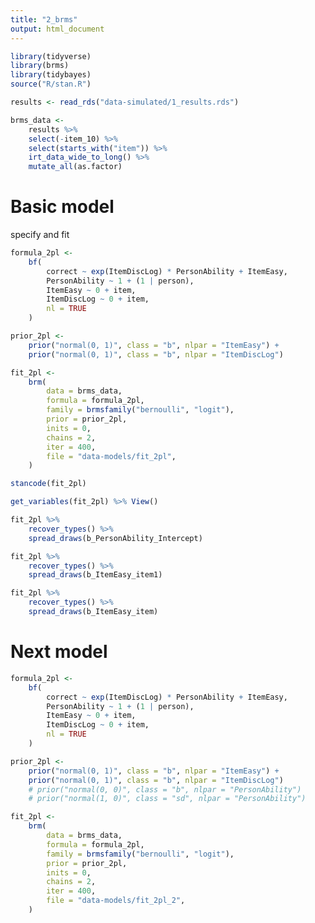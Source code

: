 ```yaml
---
title: "2_brms"
output: html_document
---
```


```r
library(tidyverse)
library(brms)
library(tidybayes)
source("R/stan.R")

results <- read_rds("data-simulated/1_results.rds")

brms_data <- 
    results %>% 
    select(-item_10) %>% 
    select(starts_with("item")) %>% 
    irt_data_wide_to_long() %>% 
    mutate_all(as.factor)
```

# Basic model

specify and fit

```r
formula_2pl <- 
    bf(
        correct ~ exp(ItemDiscLog) * PersonAbility + ItemEasy,
        PersonAbility ~ 1 + (1 | person),
        ItemEasy ~ 0 + item,
        ItemDiscLog ~ 0 + item,
        nl = TRUE
    )

prior_2pl <- 
    prior("normal(0, 1)", class = "b", nlpar = "ItemEasy") +
    prior("normal(0, 1)", class = "b", nlpar = "ItemDiscLog")

fit_2pl <- 
    brm(
        data = brms_data,
        formula = formula_2pl,
        family = brmsfamily("bernoulli", "logit"),
        prior = prior_2pl,
        inits = 0,
        chains = 2,
        iter = 400,
        file = "data-models/fit_2pl",
    )

stancode(fit_2pl)

get_variables(fit_2pl) %>% View()

fit_2pl %>% 
    recover_types() %>% 
    spread_draws(b_PersonAbility_Intercept)

fit_2pl %>% 
    recover_types() %>%
    spread_draws(b_ItemEasy_item1)

fit_2pl %>% 
    recover_types() %>% 
    spread_draws(b_ItemEasy_item)
```

# Next model

```r
formula_2pl <- 
    bf(
        correct ~ exp(ItemDiscLog) * PersonAbility + ItemEasy,
        PersonAbility ~ 1 + (1 | person),
        ItemEasy ~ 0 + item,
        ItemDiscLog ~ 0 + item,
        nl = TRUE
    )

prior_2pl <- 
    prior("normal(0, 1)", class = "b", nlpar = "ItemEasy") +
    prior("normal(0, 1)", class = "b", nlpar = "ItemDiscLog")
    # prior("normal(0, 0)", class = "b", nlpar = "PersonAbility")
    # prior("normal(1, 0)", class = "sd", nlpar = "PersonAbility")

fit_2pl <- 
    brm(
        data = brms_data,
        formula = formula_2pl,
        family = brmsfamily("bernoulli", "logit"),
        prior = prior_2pl,
        inits = 0,
        chains = 2,
        iter = 400,
        file = "data-models/fit_2pl_2",
    )
```
